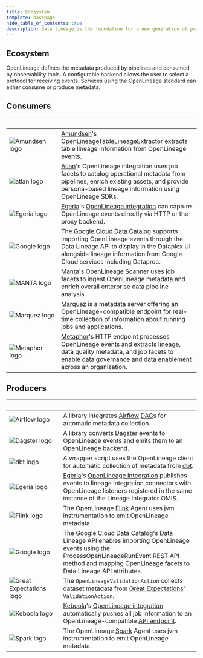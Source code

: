 ```yaml
---
title: Ecosystem
template: basepage
hide_table_of_contents: true
description: Data lineage is the foundation for a new generation of powerful, context-aware data tools and best practices. OpenLineage enables consistent collection of lineage metadata, creating a deeper understanding of how data is produced and used.
---
```

<div id="post-content" className="EcosystemPage boxed">

<div className="title px-4 py-12 text-center lg:py-14 lg:px-0">
    <h2 className="text-5xl text-color-1">
        Ecosystem
    </h2>
</div>

<div className="text-xl">OpenLineage defines the metadata produced by pipelines and consumed by observability tools. A configurable backend allows the user to select a protocol for receiving events. Services using the OpenLineage standard can either consume or produce metadata.</div>

<div className="text-center pt-8"><h2>Consumers</h2></div>

| <div className="pl-5">&nbsp;&nbsp;&nbsp;&nbsp;&nbsp;&nbsp;&nbsp;&nbsp;&nbsp;&nbsp;&nbsp;&nbsp;&nbsp;&nbsp;&nbsp;&nbsp;&nbsp;&nbsp;&nbsp;&nbsp;&nbsp;&nbsp;&nbsp;&nbsp;&nbsp;&nbsp;&nbsp;&nbsp;</div> | <div className="pl-5">&nbsp;</div> |
| ----------- | ----------- |
| <div className="py-5">![Amundsen logo](./images/amundsen_logo.svg)</div> | <div className="text-xl pl-5"><a href="https://www.amundsen.io/">Amundsen</a>'s <a href="https://www.amundsen.io/amundsen/databuilder/#openlineagetablelineageextractor">OpenLineageTableLineageExtractor</a> extracts table lineage information from OpenLineage events.</div> |
| <div className="py-5">![atlan logo](./images/atlan_logo.svg)</div> | <div className="text-xl pl-5"><a href="https://atlan.com/?utm_source=partner&utm_medium=referral&utm_campaign=OpenLineage">Atlan</a>'s OpenLineage integration uses job facets to catalog operational metadata from pipelines, enrich existing assets, and provide persona-based lineage information using OpenLineage SDKs.</div> |
| <div className="py-5">![Egeria logo](./images/egeria_logo_lg.svg)</div> | <div className="text-xl pl-5"><a href="https://github.com/odpi/egeria">Egeria</a>'s <a href="https://egeria-project.org/features/lineage-management/overview/#the-openlineage-standard">OpenLineage integration</a> can capture OpenLineage events directly via HTTP or the proxy backend.</div> |
| <div className="py-5">![Google logo](./images/google_logo.svg)</div> | <div className="text-xl pl-5">The <a href="https://cloud.google.com/data-catalog/docs/how-to/open-lineage">Google Cloud Data Catalog</a> supports importing OpenLineage events through the Data Lineage API to display in the Dataplex UI alongside lineage information from Google Cloud services including Dataproc.</div> |
| <div className="py-5">![MANTA logo](./images/manta_logo_bkgd.svg)</div> | <div className="text-xl pl-5"><a href="https://getmanta.com/?utm_source=partner&utm_medium=referral&utm_campaign=OpenLineage">Manta</a>'s OpenLineage Scanner uses job facets to ingest OpenLineage metadata and enrich overall enterprise data pipeline analysis.</div> |
| <div className="py-5">![Marquez logo](./images/mqz_logo.svg)</div> | <div className="text-xl pl-5"><a href="https://marquezproject.ai/">Marquez</a> is a metadata server offering an OpenLineage-compatible endpoint for real-time collection of information about running jobs and applications.</div> |
| <div className="py-5">![Metaphor logo](./images/metaphor_logo.svg)</div> | <div className="text-xl pl-5"><a href="https://metaphor.io/">Metaphor</a>'s HTTP endpoint processes OpenLineage events and extracts lineage, data quality metadata, and job facets to enable data governance and data enablement across an organization.</div> |

<div className="text-center pt-8"><h2>Producers</h2></div>

| <div className="pl-5">&nbsp;&nbsp;&nbsp;&nbsp;&nbsp;&nbsp;&nbsp;&nbsp;&nbsp;&nbsp;&nbsp;&nbsp;&nbsp;&nbsp;&nbsp;&nbsp;&nbsp;&nbsp;&nbsp;&nbsp;&nbsp;&nbsp;&nbsp;&nbsp;&nbsp;&nbsp;&nbsp;&nbsp;</div> | <div className="pl-5">&nbsp;</div> |
| ----------- | ----------- |
| <div className="py-5">![Airflow logo](./images/airflow_logo_bkgd_2.svg)</div> | <div className="text-xl pl-5">A library integrates [Airflow](https://github.com/OpenLineage/OpenLineage/blob/main/integration/airflow) [DAG](https://github.com/OpenLineage/OpenLineage/blob/main/integration/airflow)s for automatic metadata collection.</div> |
| <div className="py-5">![Dagster logo](./images/dagster_logo_lg.svg)</div> | <div className="text-xl pl-5">A library converts [Dagster](https://dagster.io/) events to OpenLineage events and emits them to an OpenLineage backend.</div> |
| <div className="py-5">![dbt logo](./images/dbt_logo_bkgd_2.svg)</div> | <div className="text-xl pl-5">A wrapper script uses the OpenLineage client for automatic collection of metadata from [dbt](https://www.getdbt.com/).</div> |
| <div className="py-5">![Egeria logo](./images/egeria_logo_lg.svg)</div> | <div className="text-xl pl-5"><a href="https://github.com/odpi/egeria">Egeria</a>'s <a href="https://egeria-project.org/features/lineage-management/overview/#the-openlineage-standard">OpenLineage integration</a> publishes events to lineage integration connectors with OpenLineage listeners registered in the same instance of the Lineage Integrator OMIS.</div> |
| <div className="py-5">![Flink logo](./images/flink-header-logo-corners-01.svg)</div> | <div className="text-xl pl-5">The OpenLineage [Flink](https://flink.apache.org/) Agent uses jvm instrumentation to emit OpenLineage metadata.</div> |
| <div className="py-5">![Google logo](./images/google_logo.svg)</div> | <div className="text-xl pl-5">The <a href="https://cloud.google.com/data-catalog/docs/how-to/open-lineage">Google Cloud Data Catalog</a>'s Data Lineage API enables importing OpenLineage events using the ProcessOpenLineageRunEvent REST API method and mapping OpenLineage facets to Data Lineage API attributes.</div> |
| <div className="py-5">![Great Expectations logo](./images/GE_logo_bkgd_2-01.svg)</div> | <div className="text-xl pl-5">The `OpenLineageValidationAction` collects dataset metadata from [Great Expectations](https://greatexpectations.io/)' `ValidationAction`.</div> |
| <div className="py-5">![Keboola logo](./images/keboola_logo.svg)</div> | <div className="text-xl pl-5"><a href="https://www.keboola.com/">Keboola</a>'s <a href="https://docs.google.com/presentation/d/e/2PACX-1vTCfQcWUM_9e-lNlBqtaWLPjQ7ihvwHPjq0sJ47eJjjc0zNoLXlWOdcznE90t6IVNGBWFwGZBoU-d-o/pub?start=true&loop=true&delayms=3000&slide=id.g136261d2e68_0_1">OpenLineage integration</a> automatically pushes all job information to an OpenLineage-compatible <a href="https://app.swaggerhub.com/apis-docs/keboola/job-queue-api/1.3.1#/Jobs/getJobOpenApiLineage">API endpoint</a>.</div> |
| <div className="py-5">![Spark logo](./images/spark_logo_bkgd_2.svg)</div> | <div className="text-xl pl-5">The OpenLineage [Spark](https://spark.apache.org/) Agent uses jvm instrumentation to emit OpenLineage metadata.</div> |

<br></br><br></br>
</div>



<Footer />